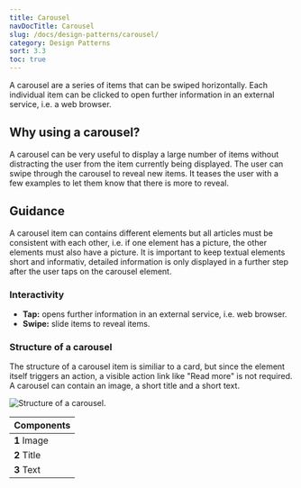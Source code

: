 ```yaml
---
title: Carousel
navDocTitle: Carousel
slug: /docs/design-patterns/carousel/
category: Design Patterns
sort: 3.3
toc: true
---
```


A carousel are a series of items that can be swiped horizontally. Each individual item can be clicked to open further information in an external service, i.e. a web browser.

## Why using a carousel?

A carousel can be very useful to display a large number of items without distracting the user from the item currently being displayed.
The user can swipe through the carousel to reveal new items. It teases the user with a few examples to let them know that there is more to reveal.

## Guidance

A carousel item can contains different elements but all articles must be consistent with each other, i.e. if one element has a picture, the other elements must also have a picture. It is important to keep textual elements short and informativ, detailed information is only displayed in a further step after the user taps on the carousel element.

### Interactivity

- **Tap:** opens further information in an external service, i.e. web browser.
- **Swipe:** slide items to reveal items.

### Structure of a carousel

The structure of a carousel item is similiar to a <GatsbyLink to="/docs/design-patterns/card/#structure-of-a-card">card</GatsbyLink>, but since the element itself triggers an action, a visible action link like "Read more" is not required. A carousel can contain an image, a short title and a short text.

![Structure of a carousel.](/images/designPatterns/carouselStructure.png)

| Components  |
| ----------- |
| **1** Image |
| **2** Title |
| **3** Text  |

